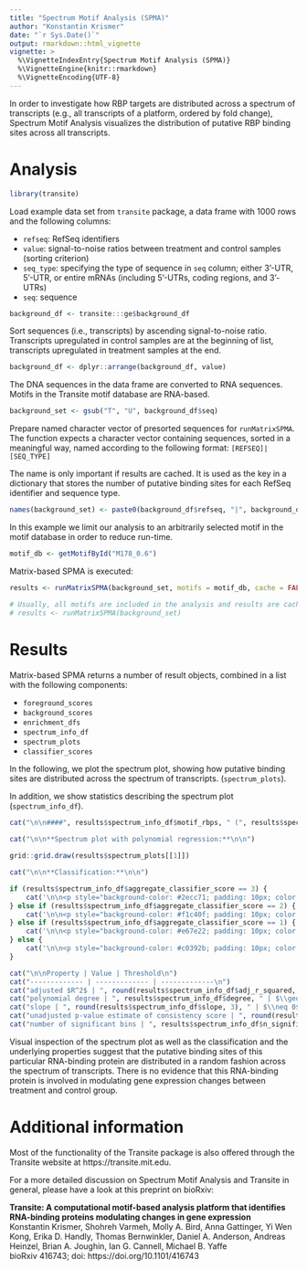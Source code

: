 ```yaml
---
title: "Spectrum Motif Analysis (SPMA)"
author: "Konstantin Krismer"
date: "`r Sys.Date()`"
output: rmarkdown::html_vignette
vignette: >
  %\VignetteIndexEntry{Spectrum Motif Analysis (SPMA)}
  %\VignetteEngine{knitr::rmarkdown}
  %\VignetteEncoding{UTF-8}
---
```


In order to investigate how RBP targets are distributed across a spectrum of transcripts (e.g., all transcripts of a platform, ordered by fold change), Spectrum Motif Analysis visualizes the distribution of putative RBP binding sites across all transcripts.

# Analysis

```r
library(transite)
```

Load example data set from `transite` package, a data frame with 1000 rows and the following columns:

* `refseq`: RefSeq identifiers
* `value`: signal-to-noise ratios between treatment and control samples (sorting criterion)
* `seq_type`: specifying the type of sequence in `seq` column; either 3'-UTR, 5'-UTR, or entire mRNAs (including 5'-UTRs, coding regions, and 3'-UTRs)
* `seq`: sequence

```r
background_df <- transite:::ge$background_df
```

Sort sequences (i.e., transcripts) by ascending signal-to-noise ratio. Transcripts upregulated in control samples are at the beginning of list, transcripts upregulated in treatment samples at the end.

```r
background_df <- dplyr::arrange(background_df, value)
```

The DNA sequences in the data frame are converted to RNA sequences. Motifs in the Transite motif database are RNA-based.

```r
background_set <- gsub("T", "U", background_df$seq)
```

Prepare named character vector of presorted sequences for `runMatrixSPMA`. The function expects a character vector containing sequences, sorted in a meaningful way, named according to the following format: `[REFSEQ]|[SEQ_TYPE]`

The name is only important if results are cached. It is used as the key in a dictionary that stores the number of putative binding sites for each RefSeq identifier and sequence type.

```r
names(background_set) <- paste0(background_df$refseq, "|", background_df$seq_type)
```

In this example we limit our analysis to an arbitrarily selected motif in the motif database in order to reduce run-time.

```r
motif_db <- getMotifById("M178_0.6")
```

Matrix-based SPMA is executed:

```r
results <- runMatrixSPMA(background_set, motifs = motif_db, cache = FALSE)

# Usually, all motifs are included in the analysis and results are cached to make subsequent analyses more efficient.
# results <- runMatrixSPMA(background_set)
```

# Results

Matrix-based SPMA returns a number of result objects, combined in a list with the following components:

* `foreground_scores`
* `background_scores`
* `enrichment_dfs`
* `spectrum_info_df`
* `spectrum_plots`
* `classifier_scores`

In the following, we plot the spectrum plot, showing how putative binding sites are distributed across the spectrum of transcripts. (`spectrum_plots`).

In addition, we show statistics describing the spectrum plot (`spectrum_info_df`).

```r
cat("\n\n####", results$spectrum_info_df$motif_rbps, " (", results$spectrum_info_df$motif_id, ")\n\n", sep = "")
  
cat("\n\n**Spectrum plot with polynomial regression:**\n\n")

grid::grid.draw(results$spectrum_plots[[1]])

cat("\n\n**Classification:**\n\n")

if (results$spectrum_info_df$aggregate_classifier_score == 3) {
    cat('\n\n<p style="background-color: #2ecc71; padding: 10px; color: white; margin: 0">spectrum classification: non-random (3 out of 3 criteria met)</p>\n\n')
} else if (results$spectrum_info_df$aggregate_classifier_score == 2) {
    cat('\n\n<p style="background-color: #f1c40f; padding: 10px; color: white; margin: 0">spectrum classification: random (2 out of 3 criteria met)</p>\n\n')
} else if (results$spectrum_info_df$aggregate_classifier_score == 1) {
    cat('\n\n<p style="background-color: #e67e22; padding: 10px; color: white; margin: 0">spectrum classification: random (1 out of 3 criteria met)</p>\n\n')
} else {
    cat('\n\n<p style="background-color: #c0392b; padding: 10px; color: white; margin: 0">spectrum classification: random (0 out of 3 criteria met)</p>\n\n')
}

cat("\n\nProperty | Value | Threshold\n")
cat("------------- | ------------- | -------------\n")
cat("adjusted $R^2$ | ", round(results$spectrum_info_df$adj_r_squared, 3), " | $\\geq 0.4$ \n")
cat("polynomial degree | ", results$spectrum_info_df$degree, " | $\\geq 1$ \n")
cat("slope | ", round(results$spectrum_info_df$slope, 3), " | $\\neq 0$ \n")
cat("unadjusted p-value estimate of consistency score | ", round(results$spectrum_info_df$consistency_score_p_value, 7), " | $< 0.000005$ \n")
cat("number of significant bins | ", results$spectrum_info_df$n_significant, " | ", paste0("$\\geq ", floor(40 / 10), "$"), " \n\n")
```

Visual inspection of the spectrum plot as well as the classification and the underlying properties suggest that the putative binding sites of this particular RNA-binding protein are distributed in a random fashion across the spectrum of transcripts. There is no evidence that this RNA-binding protein is involved in modulating gene expression changes between treatment and control group.

# Additional information

Most of the functionality of the Transite package is also offered through the Transite website at https://transite.mit.edu.

For a more detailed discussion on Spectrum Motif Analysis and Transite in general, please have a look at this preprint on bioRxiv:

**Transite: A computational motif-based analysis platform that identifies RNA-binding proteins modulating changes in gene expression**  
Konstantin Krismer, Shohreh Varmeh, Molly A. Bird, Anna Gattinger, Yi Wen Kong, Erika D. Handly, Thomas Bernwinkler, Daniel A. Anderson, Andreas Heinzel, Brian A. Joughin, Ian G. Cannell, Michael B. Yaffe  
bioRxiv 416743; doi: https://doi.org/10.1101/416743
